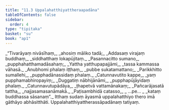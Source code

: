 ```yaml
---
title: "11.3 Uppalahatthiyattheraapadāna"
tableOfContents: false
sidebar:
  order: 4
type: "tipitaka"
basket: "su"
book: "ap1"
---
```



<DynamicBreadcrumb />

<Division number="13" book="ap1">

<Paragraph number="1868" type="verses" book="ap1">
_“Tivarāyaṃ nivāsīhaṃ,_  
_ahosiṃ māliko tadā;_  
_Addasaṃ virajaṃ buddhaṃ,_  
_siddhatthaṃ lokapūjitaṃ._  

</Paragraph>

</Division>
<Division number="14" book="ap1">

<Paragraph number="1869" type="verses" book="ap1">
_Pasannacitto sumano,_  
_pupphahatthamadāsahaṃ;_  
_Yattha yatthupapajjāmi,_  
_tassa kammassa vāhasā._  

</Paragraph>

</Division>
<Division number="15" book="ap1">

<Paragraph number="1870" type="verses" book="ap1">
_Anubhomi phalaṃ iṭṭhaṃ,_  
_pubbe sukatamattano;_  
_Parikkhitto sumallehi,_  
_pupphadānassidaṃ phalaṃ._  

</Paragraph>

</Division>
<Division number="16" book="ap1">

<Paragraph number="1871" type="verses" book="ap1">
_Catunnavutito kappe,_  
_yaṃ pupphamabhiropayiṃ;_  
_Duggatiṃ nābhijānāmi,_  
_pupphapūjāyidaṃ phalaṃ._  

</Paragraph>

</Division>
<Division number="17" book="ap1">

<Paragraph number="1872" type="verses" book="ap1">
_Catunnavutupādāya,_  
_ṭhapetvā vattamānakaṃ;_  
_Pañcarājasatā tattha,_  
_najjasamasanāmakā._  

</Paragraph>

</Division>
<Division number="18" book="ap1">

<Paragraph number="1873" type="verses" book="ap1">
_Paṭisambhidā catasso,_  
_ …pe… _  
_kataṃ buddhassa sāsanaṃ”._  

</Paragraph>

<Paragraph number="1874" book="ap1">
Itthaṃ sudaṃ āyasmā uppalahatthiyo thero imā gāthāyo abhāsitthāti.

</Paragraph>
</Division>

<Paragraph number="1875" type="center" book="ap1">
Uppalahatthiyattherassāpadānaṃ tatiyaṃ.
</Paragraph>